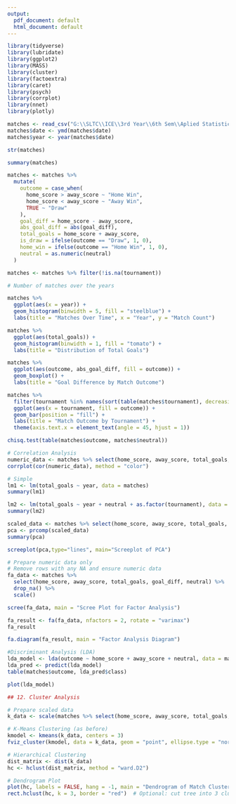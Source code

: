 ---
output:
  pdf_document: default
  html_document: default
---
```{r}
library(tidyverse)
library(lubridate)
library(ggplot2)
library(MASS)
library(cluster)
library(factoextra)
library(caret)
library(psych)
library(corrplot)
library(nnet)
library(plotly)
```


```{r}
matches <- read_csv("G:\\SLTC\\ICE\\3rd Year\\6th Sem\\Aplied Statistics\\Applied Stat\\football results.csv")
matches$date <- ymd(matches$date)
matches$year <- year(matches$date)
```

```{r}
str(matches)
```
```{r}
summary(matches)
```

```{r}
matches <- matches %>%
  mutate(
    outcome = case_when(
      home_score > away_score ~ "Home Win",
      home_score < away_score ~ "Away Win",
      TRUE ~ "Draw"
    ),
    goal_diff = home_score - away_score,
    abs_goal_diff = abs(goal_diff),
    total_goals = home_score + away_score,
    is_draw = ifelse(outcome == "Draw", 1, 0),
    home_win = ifelse(outcome == "Home Win", 1, 0),
    neutral = as.numeric(neutral)
  )

matches <- matches %>% filter(!is.na(tournament))
```

```{r}
# Number of matches over the years

matches %>%
  ggplot(aes(x = year)) + 
  geom_histogram(binwidth = 5, fill = "steelblue") +
  labs(title = "Matches Over Time", x = "Year", y = "Match Count")
```
```{r}
matches %>%
  ggplot(aes(total_goals)) + 
  geom_histogram(binwidth = 1, fill = "tomato") +
  labs(title = "Distribution of Total Goals")
```
```{r}
matches %>%
  ggplot(aes(outcome, abs_goal_diff, fill = outcome)) + 
  geom_boxplot() +
  labs(title = "Goal Difference by Match Outcome")
```
```{r}
matches %>%
  filter(tournament %in% names(sort(table(matches$tournament), decreasing = TRUE)[1:6])) %>%
  ggplot(aes(x = tournament, fill = outcome)) + 
  geom_bar(position = "fill") + 
  labs(title = "Match Outcome by Tournament") + 
  theme(axis.text.x = element_text(angle = 45, hjust = 1))
```
```{r}
chisq.test(table(matches$outcome, matches$neutral))
```
```{r}
# Correlation Analysis
numeric_data <- matches %>% select(home_score, away_score, total_goals, goal_diff, neutral)
corrplot(cor(numeric_data), method = "color")
```
```{r}
# Simple
lm1 <- lm(total_goals ~ year, data = matches)
summary(lm1)
```
```{r}
lm2 <- lm(total_goals ~ year + neutral + as.factor(tournament), data = matches)
summary(lm2)
```
```{r}
scaled_data <- matches %>% select(home_score, away_score, total_goals, goal_diff, neutral) %>% scale()
pca <- prcomp(scaled_data)
summary(pca)
```
```{r}
screeplot(pca,type="lines", main="Screeplot of PCA")
```

```{r}
# Prepare numeric data only
# Remove rows with any NA and ensure numeric data
fa_data <- matches %>% 
  select(home_score, away_score, total_goals, goal_diff, neutral) %>%
  drop_na() %>%
  scale()

scree(fa_data, main = "Scree Plot for Factor Analysis")
```
```{r}
fa_result <- fa(fa_data, nfactors = 2, rotate = "varimax")
fa_result
```

```{r}
fa.diagram(fa_result, main = "Factor Analysis Diagram")
```

```{r}
#Discriminant Analysis (LDA)
lda_model <- lda(outcome ~ home_score + away_score + neutral, data = matches)
lda_pred <- predict(lda_model)
table(matches$outcome, lda_pred$class)
```
```{r}
plot(lda_model)
```



```{r}
## 12. Cluster Analysis

# Prepare scaled data
k_data <- scale(matches %>% select(home_score, away_score, total_goals, goal_diff))

# K-Means Clustering (as before)
kmodel <- kmeans(k_data, centers = 3)
fviz_cluster(kmodel, data = k_data, geom = "point", ellipse.type = "norm")
```

```{r}
# Hierarchical Clustering
dist_matrix <- dist(k_data)
hc <- hclust(dist_matrix, method = "ward.D2")

# Dendrogram Plot
plot(hc, labels = FALSE, hang = -1, main = "Dendrogram of Match Clusters")
rect.hclust(hc, k = 3, border = "red")  # Optional: cut tree into 3 clusters

```

